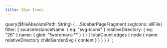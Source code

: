 ```yaml
---
title: 26px Icons
---
```



<SvgSearch data={props.data.svgIcons} />


  query($fileAbsolutePath: String) {
    ...SidebarPageFragment
    svgIcons: allFile(
      filter: {
        sourceInstanceName: { eq: "svg-icons" }
        relativeDirectory: { eq: "26" }
        name: { glob: "!wordmark-*" }
      }
    ) {
      totalCount
      edges {
        node {
          name
          relativeDirectory
          childGardenSvg {
            content
          }
        }
      }
    }
  }
`;
